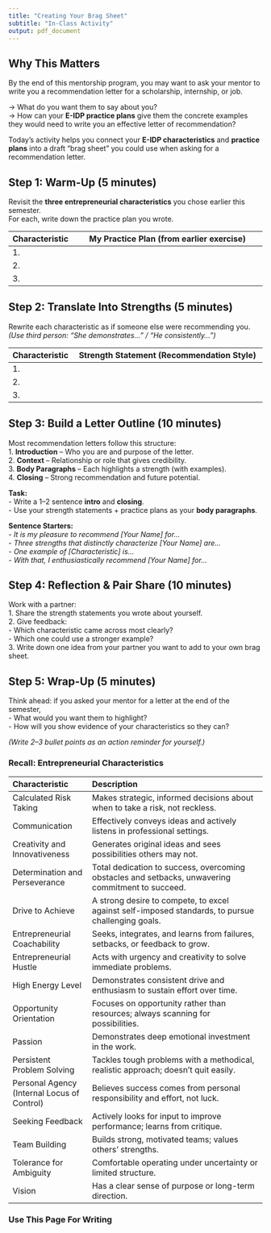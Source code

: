 ```yaml
---
title: "Creating Your Brag Sheet"
subtitle: "In-Class Activity"
output: pdf_document
---
```


## Why This Matters

By the end of this mentorship program, you may want to ask your mentor to write you a recommendation letter for a scholarship, internship, or job.

$\rightarrow$ What do you want them to say about you?\
$\rightarrow$ How can your **E-IDP practice plans** give them the concrete examples they would need to write you an effective letter of recommendation?

Today’s activity helps you connect your **E-IDP characteristics** and **practice plans** into a draft “brag sheet” you could use when asking for a recommendation letter.

## Step 1: Warm-Up (5 minutes)

Revisit the **three entrepreneurial characteristics** you chose earlier this semester.\
For each, write down the practice plan you wrote.

| Characteristic | My Practice Plan (from earlier exercise)                                           |
|----------------|------------------------------------------------------------------------------------|
| 1\.            |                                                                                    |
| 2\.            |                                                                                    |
| 3\.            |                                                                                    |

## Step 2: Translate Into Strengths (5 minutes)

Rewrite each characteristic as if someone else were recommending you.\
*(Use third person: “She demonstrates…” / “He consistently…”)*

| Characteristic | Strength Statement (Recommendation Style)                                           |
|----------------|-------------------------------------------------------------------------------------|
| 1\.            |                                                                                     |
| 2\.            |                                                                                     |
| 3\.            |                                                                                     |

## Step 3: Build a Letter Outline (10 minutes)

Most recommendation letters follow this structure:\
1. **Introduction** – Who you are and purpose of the letter.\
2. **Context** – Relationship or role that gives credibility.\
3. **Body Paragraphs** – Each highlights a strength (with examples).\
4. **Closing** – Strong recommendation and future potential.

\newpage

**Task:**\
- Write a 1–2 sentence **intro** and **closing**.\
- Use your strength statements + practice plans as your **body paragraphs**.

**Sentence Starters:**\
- *It is my pleasure to recommend [Your Name] for…*\
- *Three strengths that distinctly characterize [Your Name] are…*\
- *One example of [Characteristic] is…*\
- *With that, I enthusiastically recommend [Your Name] for…*

## Step 4: Reflection & Pair Share (10 minutes)

Work with a partner:\
1. Share the strength statements you wrote about yourself.\
2. Give feedback:\
- Which characteristic came across most clearly?\
- Which one could use a stronger example?\
3. Write down one idea from your partner you want to add to your own brag sheet.

## Step 5: Wrap-Up (5 minutes)

Think ahead: if you asked your mentor for a letter at the end of the semester,\
- What would you want them to highlight?\
- How will you show evidence of your characteristics so they can?

*(Write 2–3 bullet points as an action reminder for yourself.)*

\newpage

### Recall: Entrepreneurial Characteristics

| Characteristic | Description |
|:----------------------|:------------------------------------------------|
| Calculated Risk Taking | Makes strategic, informed decisions about when to take a risk, not reckless. |
| Communication | Effectively conveys ideas and actively listens in professional settings. |
| Creativity and Innovativeness | Generates original ideas and sees possibilities others may not. |
| Determination and Perseverance | Total dedication to success, overcoming obstacles and setbacks, unwavering commitment to succeed. |
| Drive to Achieve | A strong desire to compete, to excel against self-imposed standards, to pursue challenging goals. |
| Entrepreneurial Coachability | Seeks, integrates, and learns from failures, setbacks, or feedback to grow. |
| Entrepreneurial Hustle | Acts with urgency and creativity to solve immediate problems. |
| High Energy Level | Demonstrates consistent drive and enthusiasm to sustain effort over time. |
| Opportunity Orientation | Focuses on opportunity rather than resources; always scanning for possibilities. |
| Passion | Demonstrates deep emotional investment in the work. |
| Persistent Problem Solving | Tackles tough problems with a methodical, realistic approach; doesn’t quit easily. |
| Personal Agency (Internal Locus of Control) | Believes success comes from personal responsibility and effort, not luck. |
| Seeking Feedback | Actively looks for input to improve performance; learns from critique. |
| Team Building | Builds strong, motivated teams; values others' strengths. |
| Tolerance for Ambiguity | Comfortable operating under uncertainty or limited structure. |
| Vision | Has a clear sense of purpose or long-term direction. |

\newpage

### Use This Page For Writing